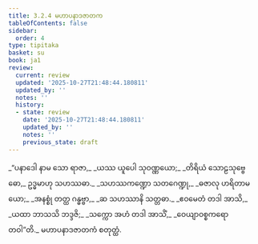 ```yaml
---
title: 3.2.4 မဟာပနာဒဇာတက
tableOfContents: false
sidebar:
  order: 4
type: tipitaka
basket: su
book: ja1
review:
  current: review
  updated: '2025-10-27T21:48:44.180811'
  updated_by: ''
  notes: ''
  history:
  - state: review
    date: '2025-10-27T21:48:44.180811'
    updated_by: ''
    notes: ''
    previous_state: draft
---
```



<ReviewStatus review={frontmatter.review} showDetails={true} />

<HypothesisAnnotation frontmatter={frontmatter} />

<DynamicBreadcrumb />

<Division number="40" book="ja1" e="ch" v="22" p="76">

<Paragraph number="724" type="verses" book="ja1">
_“ပနာဒေါ နာမ သော ရာဇာ,_  
_ယဿ ယူပေါ သုဝဏ္ဏယော;_  
_တိရိယံ သောဠသုဗ္ဗေဓော,_  
ဥဒ္ဓမာဟု သဟဿဓာ._  

</Paragraph>

</Division>
<Division number="41" book="ja1" e="ch" v="22" p="76">

<Paragraph number="725" type="verses" book="ja1">
_သဟဿကဏ္ဍော သတဂေဏ္ဍု,_  
_ဓဇာလု ဟရိတာမယော;_  
_အနစ္စုံ တတ္ထ ဂန္ဓဗ္ဗာ,_  
_ဆ သဟဿာနိ သတ္တဓာ._  

</Paragraph>

</Division>
<Division number="42" book="ja1" e="ch" v="22" p="76">

<Paragraph number="726" type="verses" book="ja1">
_ဧဝမေတံ တဒါ အာသိ,_  
_ယထာ ဘာသသိ ဘဒ္ဒဇိ;_  
_သက္ကော အဟံ တဒါ အာသိံ,_  
_ဝေယျာဝစ္စကရော တဝါ”တိ._  


</Paragraph>
</Division>

<Paragraph number="727" type="center" book="ja1">
မဟာပနာဒဇာတကံ စတုတ္ထံ.
</Paragraph>